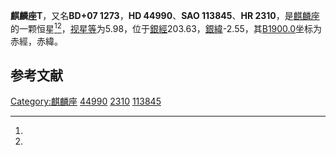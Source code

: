 {{Starbox begin
| name = 麒麟座T
}}
{{Starbox observe
| epoch = [[J2000.0|J2000.0]]
| constell = [[麒麟座|麒麟座]]<ref name=SIMBAD>{{cite web
 | url=http://simbad.u-strasbg.fr/simbad/sim-id?Ident=HR+2310
 | title =Pulsating variable Star
 | publisher=Centre de Données astronomiques de Strasbourg
 | work=SIMBAD
 | accessdate=2012-07-13}}</ref><ref name=DATA>{{cite web
 | url=http://vizier.u-strasbg.fr/viz-bin/VizieR-5?-out.add=.&-source=5050&-corr=PK=HR&-out.max=9999&HR=2310
 | title =VizieR Detailed Page
 | accessdate=2012-07-13}}</ref>
| 星官 = 
| ra = {{RA|6|25|13.1}}<ref name=SIMBAD /><ref name=DATA />
| dec = {{DEC|+7|5|9}}<ref name=SIMBAD /><ref name=DATA />
| appmag_v = 5.98<ref name=SIMBAD /><ref name=DATA />
}}
{{Starbox character
| class = F7Iab-K1Iab<ref name=SIMBAD /><ref name=DATA />
| b-v = 1.22<ref name=SIMBAD /><ref name=DATA />
| u-b = 1.04<ref name=SIMBAD /><ref name=DATA />
| r-i = 0.65<ref name=SIMBAD /><ref name=DATA />
| variable = 
}}
{{Starbox astrometry
| radial_v = 1.04
| prop_mo_ra = 32
| parallax = 0.005
| p_error = 
}}
{{Starbox catalog
| names =BD+07 1273，[[SAO星表|SAO]] 113845，[[HD星表|HD]] 44990，[[HR星表|HR]] 2310}}
{{Starbox reference |Simbad=HR+2310}}
{{Starbox end}}

'''麒麟座T'''，又名'''BD+07 1273'''，'''HD 44990'''、'''SAO 113845'''、'''HR 2310'''，是[[麒麟座|麒麟座]]的一颗恒星<ref name=SIMBAD /><ref name=DATA />，[[视星等|视星等]]为5.98，位于[[銀道座標系|銀經]]203.63，[[銀道座標系|銀緯]]-2.55，其[[B1900.0|B1900.0]]坐标为赤經{{RA|6|19|49}}，赤緯{{DEC|+7|-2.55|25}}。

== 参考文献 ==
{{reflist}}

{{star-stub}}

{{麒麟座恒星}}
[[Category:麒麟座|Category:麒麟座]]
[[Category:HD和HDE天體|44990]]
[[Category:HR天體|2310]]
[[Category:SAO天體|113845]]